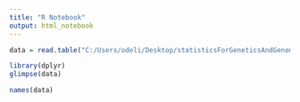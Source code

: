 ---
title: "R Notebook"
output: html_notebook
---

```{r}
data = read.table("C:/Users/odeli/Desktop/statisticsForGeneticsAndGenomics_M2/data/data_matrix.txt", header = T, sep = "\t", row.names = 1)
```

```{r}
library(dplyr)
glimpse(data)
```
```{r}
names(data)
```

